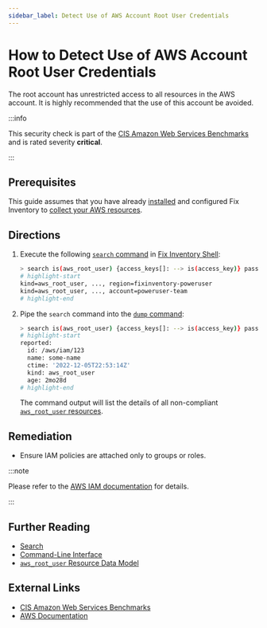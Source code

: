 ```yaml
---
sidebar_label: Detect Use of AWS Account Root User Credentials
---
```


# How to Detect Use of AWS Account Root User Credentials

The root account has unrestricted access to all resources in the AWS account. It is highly recommended that the use of this account be avoided.

:::info

This security check is part of the [CIS Amazon Web Services Benchmarks](https://cisecurity.org/benchmark/amazon_web_services) and is rated severity **critical**.

:::

## Prerequisites

This guide assumes that you have already [installed](../../../getting-started/install/index.mdx) and configured Fix Inventory to [collect your AWS resources](../../../how-to-guides/data-sources/collect-aws-resource-data.mdx).

## Directions

1. Execute the following [`search` command](../../../reference/cli/search.mdx) in [Fix Inventory Shell](../../../reference/components/shell.mdx):

   ```bash
   > search is(aws_root_user) {access_keys[]: --> is(access_key)} password_last_used>{{last_access_younger_than.ago}} or access_keys[*].reported.access_key_last_used.last_used>{{last_access_younger_than.ago}}
   # highlight-start
   ​kind=aws_root_user, ..., region=fixinventory-poweruser
   ​kind=aws_root_user, ..., account=poweruser-team
   # highlight-end
   ```

2. Pipe the `search` command into the [`dump` command](../../../reference/cli/dump.mdx):

   ```bash
   > search is(aws_root_user) {access_keys[]: --> is(access_key)} password_last_used>{{last_access_younger_than.ago}} or access_keys[*].reported.access_key_last_used.last_used>{{last_access_younger_than.ago}} | dump
   # highlight-start
   ​reported:
   ​  id: /aws/iam/123
   ​  name: some-name
   ​  ctime: '2022-12-05T22:53:14Z'
   ​  kind: aws_root_user
   ​  age: 2mo28d
   # highlight-end
   ```

   The command output will list the details of all non-compliant [`aws_root_user` resources](../../../reference/unified-data-model/aws/iam/aws_root_user.mdx).

## Remediation

- Ensure IAM policies are attached only to groups or roles.

:::note

Please refer to the [AWS IAM documentation](http://docs.aws.amazon.com/IAM/latest/UserGuide/best-practices.html) for details.

:::

## Further Reading

- [Search](../../../reference/search/index.mdx)
- [Command-Line Interface](../../../reference/cli/index.mdx)
- [`aws_root_user` Resource Data Model](../../../reference/unified-data-model/aws/iam/aws_root_user.mdx)

## External Links

- [CIS Amazon Web Services Benchmarks](https://cisecurity.org/benchmark/amazon_web_services)
- [AWS Documentation](http://docs.aws.amazon.com/IAM/latest/UserGuide/best-practices.html)
